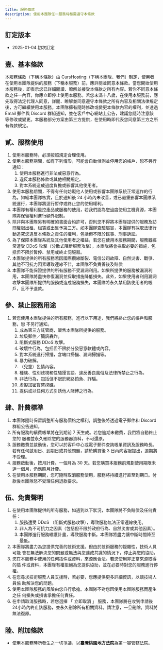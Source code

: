```yaml
---
title: 服務條款
description: 使用本團隊任一服務時都需遵守本條款
---
```


## 訂定版本
* 2025-01-04 初次訂定

## 壹、基本條款
本服務條款（下稱本條款）由 CursHosting（下稱本團隊、我們）制定，使用者在使用本團隊提供的服務（下稱本服務）前，應詳閱並同意本條款。當您開始使用本服務後，即表示您已詳細閱讀、瞭解並接受本條款之所有內容。若你不同意本條款之任一內容，你應立即停止使用本服務。若您未滿十八歲，在使用本服務前，應先取得法定代理人同意，詳閱、瞭解並同意遵守本條款之所有內容及相關法律規定後，方可繼續使用本服務。本團隊擁有隨時修改或變更本條款內容的權利，並透過 Email 郵件與 Discord 群組通知，並在客戶中心網站上公告，建議您隨時注意該等修改或變更。本服務部分方案由第三方提供，在使用時即代表您同意第三方之所有條款規定。

## 貳、服務使用
1. 使用本服務時，必須按照規定合理使用。
2. 使用本服務期間，如有下列情形，可能會自動偵測並停用您的帳戶，恕不另行通知：
    1. 使用本服務進行非法或惡意行為。
    2. 違反本服務條款或其他相關規定。
    3. 對本系統造成過度負擔或影響其他使用者。
3. 使用本服務期間，不得有任何妨礙他人使用或影響本團隊系統正常運作的行為。如經本團隊核實，且於通知後 24 小時內未改善，或已嚴重影響本團隊系統運行，本團隊將逕行暫停或終止您的使用權利。
4. 本團隊有權利監控產品或服務的使用，若我們認為您過度使用主機資源，本團隊將保留權利進行額外限制。
5. 除非與本團隊另有明確的書面合約許可，否則您不得將本團隊提供的服務及訪問權限出租、租賃或出售予第三方。如本團隊查驗屬實，本團隊有採取法律行動追究您違反本條款之責任的權利，包括但不限於民事、刑事訴訟。
6. 為了保障本團隊系統及其他使用者之權益，若您在使用本服務期間，服務器經常遭受 DDoS 攻擊（分散式阻斷服務攻擊），本團隊將會採取必要的措施，包括但不限於暫停、禁用或終止伺服器。
7. 本團隊提供的所有服務若因國際纜線斷裂、電信公司故障、自然災害、戰爭、其他不可抗力因素導致連線不佳，本團隊不負責善後及賠償
8. 本團隊不能保證提供的所有服務不受漏洞利用。如果所提供的服務被漏洞利用，本團隊將盡快修復漏洞並採取措施降低損失。此外，如果使用者利用漏洞攻擊本團隊所提供的服務或造成服務損失，本團隊將永久禁用該使用者的帳戶，且不予退款。

## 參、禁止服務用途
1. 若您使用本團隊提供的所有服務，進行以下用途，我們將終止您的帳戶和服務，恕 不另行通知。
    1. 成為第三方託管商，販售本團隊所提供的服務。
    2. 垃圾郵件／簡訊轟炸。
    3. 阻斷式服務 DDoS 攻擊。
    4. 破壞性行為，包括但不限於分發惡意軟體或內容。
    5. 對本系統進行掃描，含端口掃描、漏洞掃描等。
    6. 暴力破解。
    7. （兒童）色情內容。
    8. 種族、性別歧視和性騷擾言語、違反善良風俗及法律所禁止之行為。
    9. 非法行為，包括但不限於網路釣魚、詐騙。
    10. 虛擬加密貨幣挖礦。
    11. 提供或以任何方式引誘他人賭博之行為。

## 肆、計費標準
1. 本團隊隨時保留調整所有服務價格之權利，調整後將透過電子郵件和 Discord 群組公告通知。
2. 所有服務的續費帳單將在到期前 7 天生成。若您逾期未繳費，我們將自動終止您的 服務並永久刪除您的服務器資料，不可還原。
3. 服務繳費並啟動後，您可以於客戶中心或電子郵件查詢帳單資訊及服務時長。若有任何啟用日、到期日或其他問題，請於購買後 3 日內向客服提出，逾期將不受理。
4. 服務啟動後，按月計費。一個月為 30 天。若您購買本服務前規劃使用期限未達一個月，仍應照月計費。
5. 在使用本服務期間，您可隨時取消服務使用，服務將持續進行直至到期日。付款後本團隊怒不受理任何退款要求。

## 伍、免責聲明
1. 在使用本團隊提供的所有服務，如遇到以下狀況，本團隊將不負賠償及任何責任：
    1. 服務遭受 DDoS （阻斷式服務攻擊），導致服務無法正常連線使用。
    2. 非人為不可抗力之因素（包括但不限於政府行為、自然災害或其他因素）。
    3. 本團隊進行服務維護計畫，導致服務中斷。本團隊將盡力讓中斷時間降至最低。
2. 本團隊將盡力為您提供完善的技術支援。但由於技術服務的複雜性，技術人員可能 會在無法解決您的問題或無法與您達成共識的情況下，停止與您的協助。
3. 您在本服務中使用的任何插件或資料，來源應合法。若您使用非正當來源取得的插 件或資料，本團隊有權拒絕為您提供協助，並在必要時對您的服務進行停權。
4. 在您尋求技術服務人員支援時，若必要，您應提供更多詳細資訊，以讓技術人員協 助解決您的問題。
5. 使用本團隊服務的風險由您自行承擔。本團隊不對您因使用本團隊服務而產生之任 何損失或損害承擔任何責任。
6. 在申請取消服務時，若您選擇 「 立即取消 」 服務，本團隊將在收到申請後24小時內終止該服務，並永久刪除所有相關資料。請注意，一旦刪除，資料將無法復原。

## 陸、附加條款
- 使用本服務時所發生之一切爭議，以**臺灣桃園地方法院**為第一審管轄法院。
